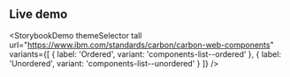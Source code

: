 ## Live demo

<StorybookDemo
  themeSelector
  tall
  url="https://www.ibm.com/standards/carbon/carbon-web-components"
  variants={[
    {
      label: 'Ordered',
      variant: 'components-list--ordered'
    },
    {
      label: 'Unordered',
      variant: 'components-list--unordered'
    }
  ]}
/>

